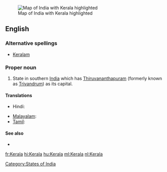 [[Image:IndiaKerala.png|thumb|Map of India with Kerala highlighted]]
==English==


===Alternative spellings===
*[[Keralam]]

===Proper noun===
{{en-proper noun}}

#State in southern [[India]] which has [[Thiruvananthapuram]] (formerly known as [[Trivandrum]]) as its capital.


====Translations====
{{trans-top|state in southern India}}
* Hindi: {{t+|hi|केरल|sc=Deva|xs=Hindi}}
{{trans-mid}}
* [[Malayalam]]: {{t+|ml|കേരളം|sc=Mlym|xs=Malayalam}}
* [[Tamil]]: {{t|ta|கேரளா|sc=Taml}}
{{trans-bottom}}

====See also====
*{{pedialite|Kerala}}

[[Category:States of India]]

[[fr:Kerala]]
[[hi:Kerala]]
[[hu:Kerala]]
[[ml:Kerala]]
[[nl:Kerala]]